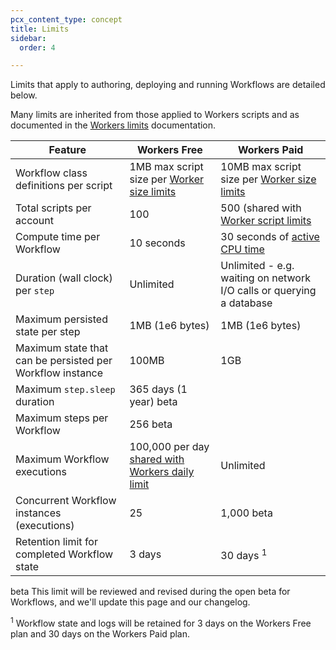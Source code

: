 ```yaml
---
pcx_content_type: concept
title: Limits
sidebar:
  order: 4

---
```



Limits that apply to authoring, deploying and running Workflows are detailed below. 

Many limits are inherited from those applied to Workers scripts and as documented in the [Workers limits](/workers/platform/limits/) documentation.

| Feature                                   | Workers Free            | Workers Paid          |
| ----------------------------------------- | ----------------------- | --------------------- |
| Workflow class definitions per script     | 1MB max script size per [Worker size limits](/workers/platform/limits/#account-plan-limits) | 10MB max script size per [Worker size limits](/workers/platform/limits/#account-plan-limits)
| Total scripts per account                 | 100 | 500 (shared with [Worker script limits](/workers/platform/limits/#account-plan-limits) |
| Compute time per Workflow                 | 10 seconds | 30 seconds of [active CPU time](/workers/platform/limits/#cpu-time) |
| Duration (wall clock) per `step`          | Unlimited | Unlimited - e.g. waiting on network I/O calls or querying a database |
| Maximum persisted state per step          | 1MB (1e6 bytes) | 1MB (1e6 bytes) | 
| Maximum state that can be persisted per Workflow instance | 100MB | 1GB | 
| Maximum `step.sleep` duration             | 365 days (1 year) <beta>beta</beta> |
| Maximum steps per Workflow                | 256 <beta>beta</beta> |
| Maximum Workflow executions               | 100,000 per day [shared with Workers daily limit](/workers/platform/limits/#worker-limits) | Unlimited |
| Concurrent Workflow instances (executions) | 25 | 1,000 <beta>beta</beta> |
| Retention limit for completed Workflow state | 3 days | 30 days <sup>1</sup> |

<beta>beta</beta> This limit will be reviewed and revised during the open beta for Workflows, and we'll update this page and our changelog.

<sup>1</sup> Workflow state and logs will be retained for 3 days on the Workers Free plan and 30 days on the Workers Paid plan.

<Render file="limits_increase" product="workers" />
